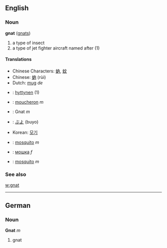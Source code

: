 ==English==
===Noun===
'''gnat''' ([[gnats]])

# a type of insect
# a type of jet fighter aircraft named after (1)

====Translations====
*Chinese Characters: [[蚋]], [[蚊]]
*Chinese: [[蚋]] (rùi)
*Dutch: [[mug]] ''de''
*{{fi}}: [[hyttynen]] (1)
*{{fr}}: [[moucheron]] ''m''
*{{de}}: Gnat ''m''
*{{ja}}: [[ぶよ]] (buyo)
*Korean: [[모기]]
*{{pt}}: [[mosquito]] ''m''
*{{ru}}: [[мошка]] ''f''
*{{es}}: [[mosquito]] ''m''

===See also===
[[w:gnat]]

----

==German==
===Noun===
'''Gnat''' ''m''

# gnat